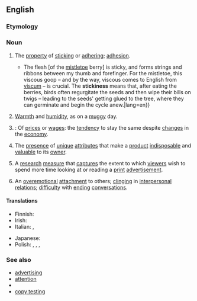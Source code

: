 ==English==

===Etymology===
{{suffix|sticky|ness|lang=en}}

===Noun===
{{en-noun|-|es}}

# The [[property]] of [[sticking#Noun|sticking]] or [[adhering#Noun|adhering]]; [[adhesion]].
#* {{quote-journal|author=Olivia Judson|authorlink=Olivia Judson|title=The hemiparasite season [print version: Under the hemiparasite, ''International New York Times'', 24–25 December 2014, page&nbsp;7]|url=http://www.nytimes.com/2014/12/24/opinion/the-hemiparasite-season.html|archiveurl=https://web.archive.org/web/20141223181330/https://www.nytimes.com/2014/12/24/opinion/the-hemiparasite-season.html|archivedate=23 December 2014|newspaper={{w|The New York Times}}|date=23 December 2014|passage={{...}} The flesh [of the [[mistletoe]] berry] is sticky, and forms strings and ribbons between my thumb and forefinger. For the mistletoe, this viscous goop&nbsp;– and by the way, viscous comes to English from [[Viscum|viscum]]&nbsp;– is crucial. The '''stickiness''' means that, after eating the berries, birds often regurgitate the seeds and then wipe their bills on twigs&nbsp;– leading to the seeds' getting glued to the tree, where they can germinate and begin the cycle anew.|lang=en}}
# [[warmth|Warmth]] and [[humidity]], as on a [[muggy]] day.
# {{lb|en|economics}}: Of [[price#Noun|prices]] or [[wage]]s: the [[tendency]] to stay the same despite [[change#Noun|changes]] in the [[economy]].
# {{lb|en|marketing|interface design}} The [[presence]] of [[unique]] [[attribute#Noun|attributes]] that make a [[product]] [[indisposable]] and [[valuable]] to its [[owner]].
#: {{ux|en|The '''stickiness''' of a cellphone might be measured by its ability to tell correct time, locate its user, and allow its user to remain connected regardless of location.}}
# {{lb|en|advertising}} A [[research#Noun|research]] [[measure#Noun|measure]] that [[capture#Verb|captures]] the extent to which [[viewer]]s wish to spend more time looking at or reading a [[print#Adjective|print]] [[advertisement]].
#: {{ux|en|The low '''stickiness''' rating helped explain why our ad’s [[brand linkage]] rating was so low: people were turned off by the blurriness of the main photo.}}
# {{lb|en|psychology}} An [[overemotional]] [[attachment]] to others; [[clinging#Noun|clinging]] in [[interpersonal]] [[relation]]s; [[difficulty]] with [[end#Verb|ending]] [[conversation]]s.

====Translations====
{{trans-top|property of sticking or adhering}}
* Finnish: {{t+|fi|tahmeus}}
* Irish: {{t|ga|greamaitheacht|f}}
* Italian: {{t|it|vischiosità|f}}, {{t|it|collosità|f}}
{{trans-mid}}
* Japanese: {{t|ja|粘粘|tr=ねばねば, ネバネバ, nebaneba|sc=Jpan}}
* Polish: {{t+|pl|lepkość|f}}, {{t+|pl|kleistość|f}}, {{t+|pl|czepliwość|f}}, {{t|pl|przylepność|f}}
{{trans-bottom}}

===See also===
* [[w:advertising|advertising]]
* [[w:attention|attention]]
* {{l|en|brand linkage}}
* [[w:copy testing|copy testing]]